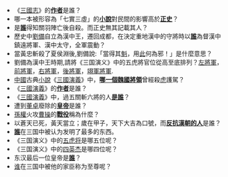 *《[[三國志|三國志]]》的'''[[陳壽|作者]]'''是誰？
*哪一本被形容為「七實三虛」的'''[[三國演義|小說]]'''對民間的影響高於'''[[三國志|正史]]'''？
*是'''[[周倉|誰]]'''得知關羽陣亡後自殺。而正史無其記載其人？
*歷史中[[劉備|劉備]]自立為漢中王，遷回成都，在決定重地漢中的守將時以'''[[魏延|誰]]'''為督漢中鎮遠將軍、漢中太守，全軍震動？
*當黃忠斬殺了夏侯淵後,劉備說:「當得其[[張郃|魁]]，用[[夏侯淵|此]]何為邪！」是什麼意思？
*劉備為漢中王時期,請將《三国演义》中的五虎將官位從高至底排列？[[马超|左將軍]]，[[关羽|前將軍]]，[[张飞|右將軍]]，[[黄忠|後將軍]]，[[赵云|翊軍將軍]].
*[[中國|中國]]古典[[小說|小說]]《[[三國演義|三國演義]]》中，'''[[孫禮|哪一個魏國將領]]'''曾經殺[[虎|虎]]護駕？
*《[[三國演義|三國演義]]》的'''[[羅貫中|作者]]'''是誰？
*《[[三國演義|三國演義]]》中，過五關斬六將的人'''[[關羽|是誰]]'''？
*遭到[[董卓|董卓]]廢除的'''[[劉辯|皇帝]]'''是誰？
*[[孫權|孫權]]火攻[[曹操|曹操]]的'''[[赤壁之戰|戰役]]'''稱為什麼？
*以蒼天已死，黃天當立；歲在甲子，天下大吉為口號，而'''[[張角|反抗漢朝的人]]'''是誰？
*'''[[諸葛亮|誰]]'''在三国中被认为发明了最多的东西。
*《三国演义》中的[[五虎將|五虎将]]是哪五位呢？
*《三国演义》中的[[四大都督|四英杰]]是哪四位呢？
*东汉最后一位皇帝是'''[[刘协|誰]]'''？
*[[孙权|谁]]在三国中被他的家臣称为至尊呢？